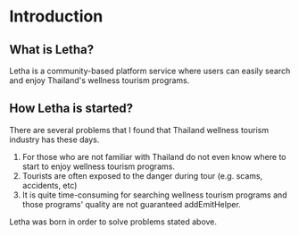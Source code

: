 # Introduction

## What is Letha?

Letha is a community-based platform service where users can easily search and enjoy Thailand's wellness tourism programs.

## How Letha is started?

There are several problems that I found that Thailand wellness tourism industry has these days.

1. For those who are not familiar with Thailand do not even know where to start to enjoy wellness tourism programs.
2. Tourists are often exposed to the danger during tour (e.g. scams, accidents, etc)
3. It is quite time-consuming for searching wellness tourism programs and those programs' quality are not guaranteed addEmitHelper.

Letha was born in order to solve problems stated above.
